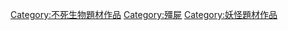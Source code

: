 [[Category:不死生物題材作品|Category:不死生物題材作品]]
[[Category:殭屍|Category:殭屍]][[Category:妖怪題材作品|Category:妖怪題材作品]]
